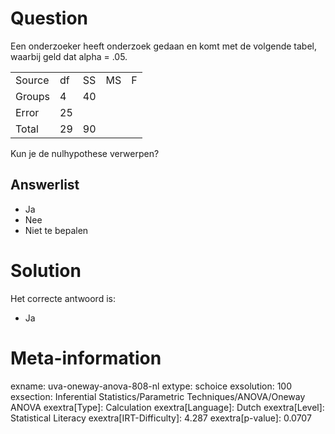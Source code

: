 Question
========

Een onderzoeker heeft onderzoek gedaan en komt met de volgende tabel,
waarbij geld dat alpha = .05.

  -------- ---- ---- ---- ---
  Source   df   SS   MS   F
  Groups   4    40         
  Error    25              
  Total    29   90         
  -------- ---- ---- ---- ---

Kun je de nulhypothese verwerpen?


Answerlist
----------

* Ja
* Nee
* Niet te bepalen

Solution
========

Het correcte antwoord is: 

* Ja

Meta-information
================
exname: uva-oneway-anova-808-nl
extype: schoice
exsolution: 100
exsection: Inferential Statistics/Parametric Techniques/ANOVA/Oneway ANOVA
exextra[Type]: Calculation
exextra[Language]: Dutch
exextra[Level]: Statistical Literacy
exextra[IRT-Difficulty]: 4.287
exextra[p-value]: 0.0707
